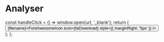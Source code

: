 # Analyser

  const handleClick = () => window.open(url, '_blank');
  return (
    <button
      onClick={handleClick}
      className={styles.download}>
      <span>{filename}<FontAwesomeIcon icon={faDownload} style={{ marginRight: '5px' }} /></span>
    </button>
  );
};


<div className={styles.rapporter}>
    <DownloadButton filename={"Risikoanalyse MOWI 2025"} url={'/dataset/Risikoanalyse av MOWI trend 220925.pdf'} />
</div>